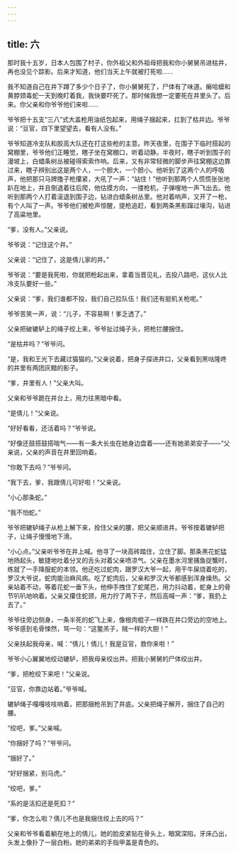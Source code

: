 ```yaml
---
---
---
```

title: 六
---




那时我十五岁，日本人包围了村子，你外祖父和外祖母把我和你小舅舅吊进枯井，再也没见个踪影。后来才知道，他们当天上午就被打死啦……

我不知道自己在井下蹲了多少个日子了，你小舅舅死了，尸体有了味道。癞哈蟆和黄脖颈毒蛇一天到晚盯着我，我快要吓死了。那时候我想一定要死在井里头了。后来。你父亲和你爷爷他们来啦……

爷爷把十五支“三八”式大盖枪用油纸包起来，用绳子捆起来，扛到了枯井边。爷爷说：“豆官，四下里望望去，看有人没有。”

爷爷知道冷支队和胶高大队还在打这些枪的主意。昨天夜里，在围子下临时搭起的窝棚里，爷爷他们正睡觉，瞎子坐在窝棚口，听着动静。半夜时，瞎子听到围子的漫坡上，白蜡条树丛被碰得索索作响。后来，又有非常轻微的脚步声往窝棚这边靠过来，瞎子辨别出这是两个人，一个胆大，一个胆小。他听到了这两个人的呼吸声，他把那只马牌撸子枪攥紧，大吼了一声：“站住！”他听到那两个人慌慌张张地趴在地上，并且倒退着往后爬，他估摸方向，一搂枪机，子弹嗖地一声飞出去。他听到那两个人打着滚退到围子边，钻进白蜡条树丛里。他对着响声，又开了一枪，有个人叫了一声。爷爷他们被枪声惊醒，提枪追赶，看到两条黑影蹿过壕沟，钻进了高粱地里。

“爹，没有人。”父亲说。

爷爷说：“记住这个井。”

父亲说：“记住了，这是倩儿家的井。”

爷爷说：“要是我死啦，你就把枪起出来，拿着当晋见礼，去投八路吧，这伙人比冷支队要好一些。”

父亲说：“爹，我们谁都不投，我们自己拉队伍！我们还有挺机关枪呢。”

爷爷苦笑一声，说：“儿子，不容易啊！爹乏透了。”

父亲把破辘轳上的绳子绞上来，爷爷扯过绳子头，把枪拦腰捆住。

“是枯井吗？”爷爷问。

“是，我和王光下去藏过猫猫的。”父亲说着，把身子探进井口，父亲看到黑咕隆咚的井里有两团灰黯的影子。

“爹，井里有人！”父亲大叫。

父亲和爷爷跪在井台上，用力往黑暗中看。

“是倩儿！”父亲说。

“好好看看，还活着吗？”爷爷说。

“好像还鼓搭鼓搭喘气——有一条大长虫在她身边盘着——还有她弟弟安子——”父亲说，父亲的声音在井里回响着。

“你敢下去吗？”爷爷问。

“我下去，爹，我跟倩儿可好啦！”父亲说。

“小心那条蛇。”

“我不怕蛇。”

爷爷把辘轳绳子从枪上解下来，拴住父亲的腰，把父亲顺进井。爷爷按着辘轳把子，让绳子慢慢地下滑。

“小心点。”父亲听爷爷在井上喊。他寻了一块高砖踏住，立住了脚。那条黑花蛇猛地扬起头，敏捷地吐着分叉的舌头对着父亲喷凉气。父亲在墨水河里捕鱼捉蟹时，练就了一手降服蛇的本领。他还吃过蛇肉，跟罗汉大爷一起，用干牛屎烧着吃的，罗汉大爷说，蛇肉能治麻风病。吃了蛇肉后，父亲和罗汉大爷都感到浑身燥热。父亲站着不动，等着花蛇一垂下头，他伸手拽住了蛇尾巴，用力抖动着，蛇身上的骨节叭叭地响着。父亲又攥住蛇颈，用力拧了两下子，然后高喊一声：“爹，我扔上去了。”

爷爷往旁边侧身，一条半死的蛇飞上来，像根肉棍子一样跌在井口旁边的空地上。爷爷感到毛骨悚然，骂一句：“这鳖羔子，贼一样的大胆！”

父亲扶起我母亲，喊：“倩儿！倩儿！我是豆官，救你来啦！”

爷爷小心翼翼地绞动辘轳，把我母亲绞出井。把我小舅舅的尸体绞出井。

“爹，把枪绞下来吧！”父亲说。

“豆官，你靠边站着。”爷爷喊。

辘轳绳子嘎嘎吱吱响着，把那捆枪吊到了井底。父亲把绳子解开，捆住了自己的腰。

“绞吧，爹。”父亲喊。

“你捆好了吗？”爷爷问。

“捆好了。”

“好好捆紧，别马虎。”

“绞吧，爹。”

“系的是活扣还是死扣？”

“爹，你怎么啦？倩儿不也是我捆住绞上去的吗？”

父亲和爷爷看着躺在地上的倩儿，她的脸皮紧贴在骨头上，眼窝深陷，牙床凸出，头发上像扑了一层白粉。她的弟弟的手指甲盖是青色的。